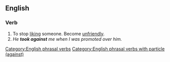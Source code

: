 ==English==

===Verb===
{{head|en|verb|head=[[take]] [[against]]}}

# To stop [[liking]] someone. Become [[unfriendly]].
# ''He '''took against''' me when I was promoted over him.''

[[Category:English phrasal verbs]]
[[Category:English phrasal verbs with particle (against)]]